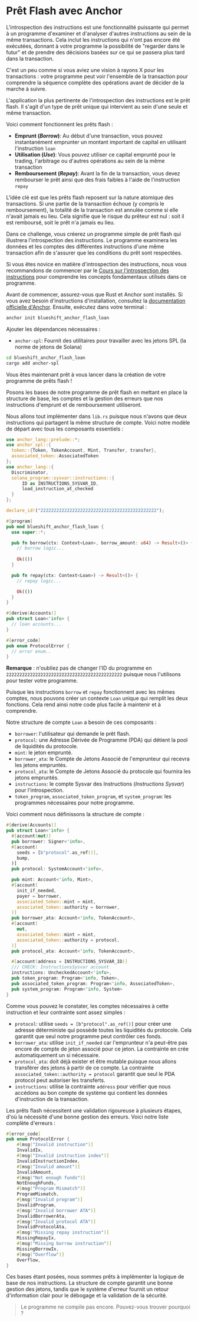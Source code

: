 
# Prêt Flash avec Anchor

L'introspection des instructions est une fonctionnalité puissante qui permet à un programme d'examiner et d'analyser d'autres instructions au sein de la même transactions. Cela inclut les instructions qui n'ont pas encore été exécutées, donnant à votre programme la possibilité de "regarder dans le futur" et de prendre des décisions basées sur ce qui se passera plus tard dans la transaction.

C'est un peu comme si vous aviez une vision à rayons X pour les transactions : votre programme peut voir l'ensemble de la transaction pour comprendre la séquence complète des opérations avant de décider de la marche à suivre.

L'application la plus pertinente de l'introspection des instructions est le prêt flash. Il s'agit d'un type de prêt unique qui intervient au sein d'une seule et même transaction.

Voici comment fonctionnent les prêts flash :
- **Emprunt (*Borrow*)**: Au début d'une transaction, vous pouvez instantanément emprunter un montant important de capital en utilisant l'instruction `loan`
- **Utilisation (*Use*)**: Vous pouvez utiliser ce capital emprunté pour le trading, l'arbitrage ou d'autres opérations au sein de la même transaction
- **Remboursement (*Repay*)**: Avant la fin de la transaction, vous devez rembourser le prêt ainsi que des frais faibles à l'aide de l'instruction `repay`

L'idée clé est que les prêts flash reposent sur la nature atomique des transactions. Si une partie de la transaction échoue (y compris le remboursement), la totalité de la transaction est annulée comme si elle n'avait jamais eu lieu. Cela signifie que le risque du prêteur est nul : soit il est remboursé, soit le prêt n'a jamais eu lieu.

Dans ce challenge, vous créerez un programme simple de prêt flash qui illustrera l'introspection des instructions. Le programme examinera les données et les comptes des différentes instructions d'une même transaction afin de s'assurer que les conditions du prêt sont respectées.

Si vous êtes novice en matière d'introspection des instructions, nous vous recommandons de commencer par le [Cours sur l'introspection des instructions](/en/courses/instruction-introspection) pour comprendre les concepts fondamentaux utilisés dans ce programme.

<ArticleSection name="Installation" id="installation" level="h2" />

Avant de commencer, assurez-vous que Rust et Anchor sont installés. Si vous avez besoin d'instructions d'installation, consultez la [documentation officielle d'Anchor](https://www.anchor-lang.com/docs/installation). Ensuite, exécutez dans votre terminal :

```bash
anchor init blueshift_anchor_flash_loan
```

Ajouter les dépendances nécessaires :
- `anchor-spl`: Fournit des utilitaires pour travailler avec les jetons SPL (la norme de jetons de Solana)

```bash
cd blueshift_anchor_flash_loan
cargo add anchor-spl
```

Vous êtes maintenant prêt à vous lancer dans la création de votre programme de prêts flash !

<ArticleSection name="Modèle" id="template" level="h2" />

Posons les bases de notre programme de prêt flash en mettant en place la structure de base, les comptes et la gestion des erreurs que nos instructions d'emprunt et de remboursement utiliseront.

Nous allons tout implémenter dans `lib.rs` puisque nous n'avons que deux instructions qui partagent la même structure de compte. Voici notre modèle de départ avec tous les composants essentiels :

```rust
use anchor_lang::prelude::*;
use anchor_spl::{
  token::{Token, TokenAccount, Mint, Transfer, transfer}, 
  associated_token::AssociatedToken
}; 
use anchor_lang::{
  Discriminator,
  solana_program::sysvar::instructions::{
      ID as INSTRUCTIONS_SYSVAR_ID,
      load_instruction_at_checked
  }
};

declare_id!("22222222222222222222222222222222222222222222");

#[program]
pub mod blueshift_anchor_flash_loan {
  use super::*;

  pub fn borrow(ctx: Context<Loan>, borrow_amount: u64) -> Result<()> {
    // borrow logic...
    
    Ok(())
  }

  pub fn repay(ctx: Context<Loan>) -> Result<()> {
    // repay logic...

    Ok(())
  }
}

#[derive(Accounts)]
pub struct Loan<'info> {
  // loan accounts...
}

#[error_code]
pub enum ProtocolError {
  // error enum..
}
```

**Remarque** : n'oubliez pas de changer l'ID du programme en `22222222222222222222222222222222222222222222` puisque nous l'utilisons pour tester votre programme.

<ArticleSection name="Comptes" id="accounts" level="h2" />

Puisque les instructions `borrow` et `repay` fonctionnent avec les mêmes comptes, nous pouvons créer un contexte `Loan` unique qui remplit les deux fonctions. Cela rend ainsi notre code plus facile à maintenir et à comprendre.

Notre structure de compte `Loan` a besoin de ces composants :
- `borrower`: l'utilisateur qui demande le prêt flash.
- `protocol`: une Adresse Dérivée de Programme (PDA) qui détient la pool de liquidités du protocole.
- `mint`: le jeton emprunté.
- `borrower_ata`: le Compte de Jetons Associé de l'emprunteur qui recevra les jetons empruntés.
- `protocol_ata`: le Compte de Jetons Associé du protocole qui fournira les jetons empruntés.
- `instructions`: le compte Sysvar des Instructions (*Instructions Sysvar*) pour l'introspection.
- `token_program`, `associated_token_program`, et `system_program`: les programmes nécessaires pour notre programme.

Voici comment nous définissons la structure de compte :

```rust
#[derive(Accounts)]
pub struct Loan<'info> {
  #[account(mut)]
  pub borrower: Signer<'info>,
  #[account(
    seeds = [b"protocol".as_ref()],
    bump,
  )]
  pub protocol: SystemAccount<'info>,

  pub mint: Account<'info, Mint>,
  #[account(
    init_if_needed,
    payer = borrower,
    associated_token::mint = mint,
    associated_token::authority = borrower,
  )]
  pub borrower_ata: Account<'info, TokenAccount>,
  #[account(
    mut,
    associated_token::mint = mint,
    associated_token::authority = protocol,
  )]
  pub protocol_ata: Account<'info, TokenAccount>,

  #[account(address = INSTRUCTIONS_SYSVAR_ID)]
  /// CHECK: InstructionsSysvar account
  instructions: UncheckedAccount<'info>,
  pub token_program: Program<'info, Token>,
  pub associated_token_program: Program<'info, AssociatedToken>,
  pub system_program: Program<'info, System>
}
```

Comme vous pouvez le constater, les comptes nécessaires à cette instruction et leur contrainte sont assez simples :
- `protocol`: utilise `seeds = [b"protocol".as_ref()]` pour créer une adresse déterministe qui possède toutes les liquidités du protocole. Cela garantit que seul notre programme peut contrôler ces fonds.
- `borrower_ata`: utilise `init_if_needed` car l'emprunteur n'a peut-être pas encore de compte de jeton associé pour ce jeton. La contrainte en crée automatiquement un si nécessaire.
- `protocol_ata`: doit déjà exister et être mutable puisque nous allons transférer des jetons à partir de ce compte. La contrainte `associated_token::authority = protocol` garantit que seul le PDA protocol peut autoriser les transferts.
- `instructions`: utilise la contrainte `address` pour vérifier que nous accédons au bon compte de système qui contient les données d'instruction de la transaction.

<ArticleSection name="Erreurs" id="errors" level="h2" />

Les prêts flash nécessitent une validation rigoureuse à plusieurs étapes, d'où la nécessité d'une bonne gestion des erreurs. Voici notre liste complète d'erreurs :

```rust
#[error_code]
pub enum ProtocolError {
    #[msg("Invalid instruction")]
    InvalidIx,
    #[msg("Invalid instruction index")]
    InvalidInstructionIndex,
    #[msg("Invalid amount")]
    InvalidAmount,
    #[msg("Not enough funds")]
    NotEnoughFunds,
    #[msg("Program Mismatch")]
    ProgramMismatch,
    #[msg("Invalid program")]
    InvalidProgram,
    #[msg("Invalid borrower ATA")]
    InvalidBorrowerAta,
    #[msg("Invalid protocol ATA")]
    InvalidProtocolAta,
    #[msg("Missing repay instruction")]
    MissingRepayIx,
    #[msg("Missing borrow instruction")]
    MissingBorrowIx,
    #[msg("Overflow")]
    Overflow,
}
```

Ces bases étant posées, nous sommes prêts à implémenter la logique de base de nos instructions. La structure de compte garantit une bonne gestion des jetons, tandis que le système d'erreur fournit un retour d'information clair pour le débogage et la validation de la sécurité.

> Le programme ne compile pas encore. Pouvez-vous trouver pourquoi ?